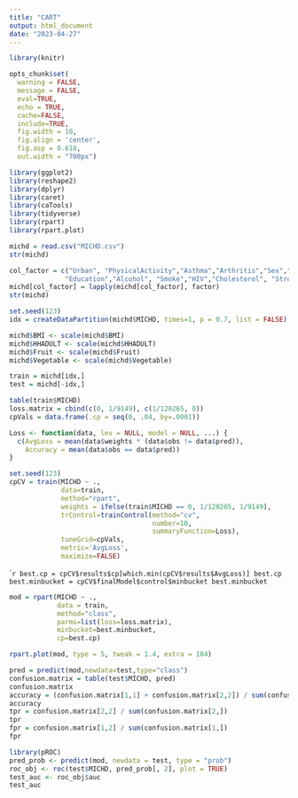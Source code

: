 ```yaml
---
title: "CART"
output: html_document
date: "2023-04-27"
---
```


```r
library(knitr)

opts_chunk$set(
  warning = FALSE,
  message = FALSE,
  eval=TRUE,
  echo = TRUE,
  cache=FALSE,
  include=TRUE,
  fig.width = 10, 
  fig.align = 'center',
  fig.asp = 0.618,
  out.width = "700px")
```

```r
library(ggplot2)
library(reshape2)
library(dplyr)
library(caret)
library(caTools)
library(tidyverse)
library(rpart)
library(rpart.plot)
```

```r
michd = read.csv("MICHD.csv")
str(michd)
```

```r
col_factor = c("Urban", "PhysicalActivity","Asthma","Arthritis","Sex","Race","Age",
              "Education","Alcohol", "Smoke","HIV","Cholesterol", "Stroke", "MICHD")
michd[col_factor] = lapply(michd[col_factor], factor)
str(michd)
```

```r
set.seed(123)
idx = createDataPartition(michd$MICHD, times=1, p = 0.7, list = FALSE)

michd$BMI <- scale(michd$BMI)
michd$HHADULT <- scale(michd$HHADULT)
michd$Fruit <- scale(michd$Fruit)
michd$Vegetable <- scale(michd$Vegetable)

train = michd[idx,]
test = michd[-idx,]
```

```r
table(train$MICHD)
loss.matrix = cbind(c(0, 1/9149), c(1/120265, 0))
cpVals = data.frame(.cp = seq(0, .04, by=.0001))

Loss <- function(data, lev = NULL, model = NULL, ...) {        
  c(AvgLoss = mean(data$weights * (data$obs != data$pred)),
    Accuracy = mean(data$obs == data$pred))                    
}
```

```r
set.seed(123)
cpCV = train(MICHD ~ .,
             data=train, 
             method="rpart",
             weights = ifelse(train$MICHD == 0, 1/120265, 1/9149),    
             trControl=trainControl(method="cv",
                                    number=10,
                                    summaryFunction=Loss),
             tuneGrid=cpVals, 
             metric='AvgLoss', 
             maximize=FALSE)
```


````r
best.cp = cpCV$results$cp[which.min(cpCV$results$AvgLoss)]
best.cp
best.minbucket = cpCV$finalModel$control$minbucket
best.minbucket
```

```r
mod = rpart(MICHD ~ .,
            data = train, 
            method="class", 
            parms=list(loss=loss.matrix),
            minbucket=best.minbucket, 
            cp=best.cp)

rpart.plot(mod, type = 5, tweak = 1.4, extra = 104)
```

```r
pred = predict(mod,newdata=test,type="class")
confusion.matrix = table(test$MICHD, pred)
confusion.matrix
accuracy = (confusion.matrix[1,1] + confusion.matrix[2,2]) / sum(confusion.matrix)
accuracy
tpr = confusion.matrix[2,2] / sum(confusion.matrix[2,])
tpr
fpr = confusion.matrix[1,2] / sum(confusion.matrix[1,])
fpr
```

```r
library(pROC)
pred_prob <- predict(mod, newdata = test, type = "prob")
roc_obj <- roc(test$MICHD, pred_prob[, 2], plot = TRUE)
test_auc <- roc_obj$auc
test_auc
```
